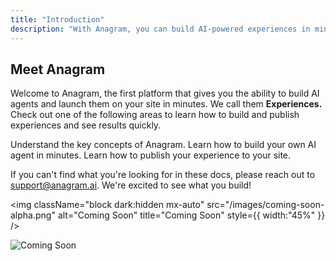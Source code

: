 ```yaml
---
title: "Introduction"
description: "With Anagram, you can build AI-powered experiences in minutes."
---
```


## Meet Anagram

Welcome to Anagram, the first platform that gives you the ability to build AI agents and launch them on your site in minutes. We call them **Experiences.** Check out one of the following areas to learn how to build and publish experiences and see results quickly.

<CardGroup cols={3}>
  <Card title="Key Anagram Concepts" icon="lightbulb" href="/concepts/experiences-concept">
    Understand the key concepts of Anagram.
  </Card>
  <Card title="Creating an Experience" icon="square-pen" href="/experience-studio/outline-tab">
    Learn how to build your own AI agent in minutes.
  </Card>
  <Card title="Publishing an Experience" icon="rocket" href="experience-studio/publish-experience">
    Learn how to publish your experience to your site.
  </Card>
</CardGroup>

If you can't find what you're looking for in these docs, please reach out to support@anagram.ai. We're excited to see what you build!

<img
  className="block dark:hidden mx-auto"
  src="/images/coming-soon-alpha.png"
  alt="Coming Soon"
  title="Coming Soon"
  style={{ width:"45%" }}
/>

<img
  className="hidden dark:block"
  src="/images/coming-soon-alpha.png"
  alt="Coming Soon"
  title="Coming Soon"
/>